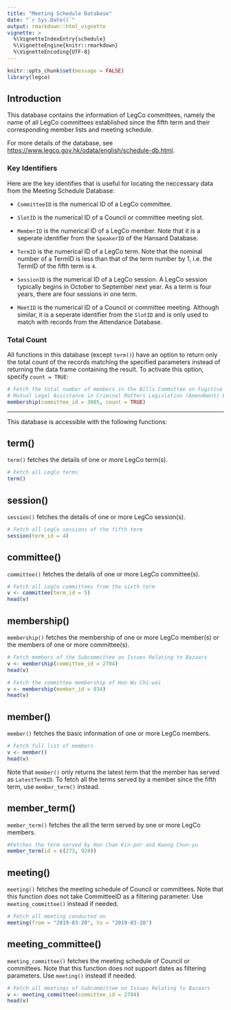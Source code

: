 ```yaml
---
title: "Meeting Schedule Database"
date: "`r Sys.Date()`"
output: rmarkdown::html_vignette
vignette: >
  %\VignetteIndexEntry{schedule} 
  %\VignetteEngine{knitr::rmarkdown} 
  %\VignetteEncoding{UTF-8}
---
```


```r
knitr::opts_chunk$set(message = FALSE)
library(legco)
```

## Introduction

This database contains the information of LegCo committees, namely the name of all LegCo committees established
since the fifth term and their corresponding member lists and meeting schedule.

For more details of the database, see <https://www.legco.gov.hk/odata/english/schedule-db.html>.

### Key Identifiers

Here are the key identifies that is useful for locating the neccessary data from the Meeting Schedule
Database:

* `CommitteeID` is the numerical ID of a LegCo committee.

* `SlotID` is the numerical ID of a Council or committee meeting slot.

* `MemberID` is the numerical ID of a LegCo member. Note that it is a seperate identifier from the `SpeakerID` 
of the Hansard Database.

* `TermID` is the numerical ID of a LegCo term. Note that the nominal number of a TermID is less than that
of the term number by 1, i.e. the TermID of the fifth term is `4`.

* `SessionID` is the numerical ID of a LegCo session. A LegCo session typically begins in October to September 
next year. As a term is four years, there are four sessions in one term.

* `MeetID` is the numerical ID of a Council or committee meeting. Although similar, it is a seperate 
identifier from the `SlotID` and is only used to match with records from the Attendance Database.

### Total Count

All functions in this database (except `term()`) have an option to return only the total count of the records
matching the specified parameters instead of returning the data frame containing the result.
To activate this option, specify `count = TRUE`:

```r
# Fetch the total number of members in the Bills Committee on Fugitive Offenders and
# Mutual Legal Assistance in Criminal Matters Legislation (Amendment) Bill 2019
membership(committee_id = 3005, count = TRUE)
```

---

This database is accessible with the following functions:

## term()

`term()` fetches the details of one or more LegCo term(s).

```r
# Fetch all LegCo terms
term()
```

## session()

`session()` fetches the details of one or more LegCo session(s).

```r
# Fetch all LegCo sessions of the fifth term
session(term_id = 4)
```

## committee()

`committee()` fetches the details of one or more LegCo committee(s).

```r
# Fetch all LegCo committees from the sixth term
v <- committee(term_id = 5)
head(v)
```

## membership()

`membership()` fetches the membership of one or more LegCo member(s) or the members of one or more committee(s). 

```r
# Fetch members of the Subcommittee on Issues Relating to Bazaars
v <- membership(committee_id = 2704)
head(v)

# Fetch the committee membership of Hon Wu Chi-wai
v <- membership(member_id = 834)
head(v)
```

## member()

`member()` fetches the basic information of one or more LegCo members.

```r
# Fetch full list of members
v <- member()
head(v)
```

Note that `member()` only returns the latest term that the member has served as `LatestTermID`. To fetch all 
the terms served by a member since the fifth term, use `member_term()` instead.

## member_term()

`member_term()` fetches the all the term served by one or more LegCo members.

```r
#Fetches the term served by Hon Chan Kin-por and Kwong Chun-yu
member_term(id = c(273, 924))
```

## meeting()

`meeting()` fetches the meeting schedule of Council or committees. Note that this function does 
not take CommitteeID as a filtering parameter. Use `meeting_committee()` instead if needed.

```r
# Fetch all meeting conducted on 
meeting(from = "2019-03-20", to = "2019-03-20")
```

## meeting_committee()

`meeting_committee()` fetches the meeting schedule of Council or committees. Note that this function does 
not support dates as filtering parameters. Use `meeting()` instead if needed.

```r
# Fetch all meetings of Subcommittee on Issues Relating to Bazaars
v <- meeting_committee(committee_id = 2704)
head(v)
```
